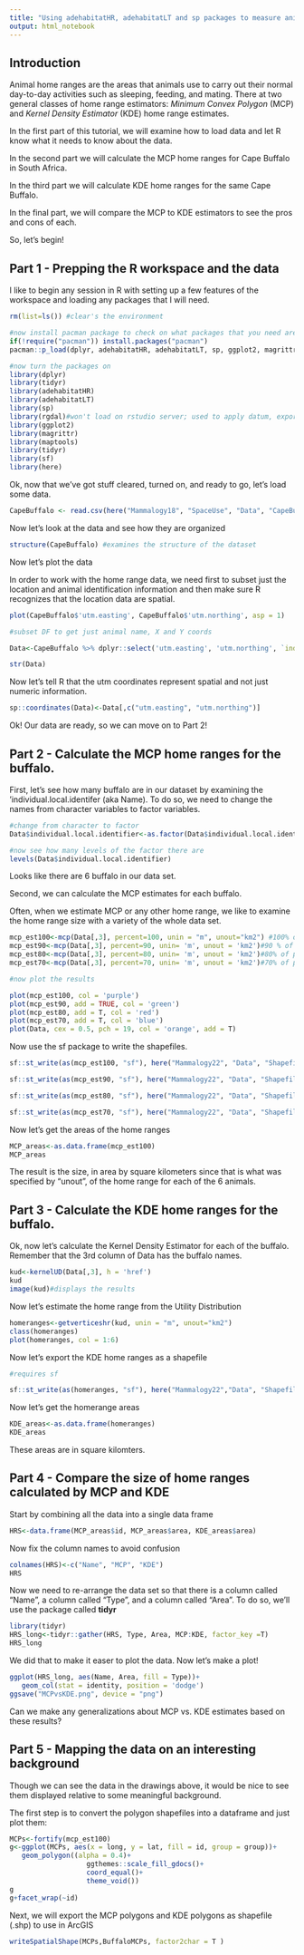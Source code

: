 ```yaml
---
title: "Using adehabitatHR, adehabitatLT and sp packages to measure animal home range"
output: html_notebook
---
```


## Introduction
Animal home ranges are the areas that animals use to carry out their normal day-to-day activities such as sleeping, feeding, and mating.  There at two general classes of home range estimators: *Minimum Convex Polygon* (MCP) and *Kernel Density Estimator* (KDE) home range estimates.  

In the first part of this tutorial, we will examine how to load data and let R know what it needs to know about the data.

In the second part we will calculate the MCP home ranges for Cape Buffalo in South Africa.

In the third part we will calculate KDE home ranges for the same Cape Buffalo.

In the final part, we will compare the MCP to KDE estimators to see the pros and cons of each.

So, let's begin!

## Part 1 - Prepping the R workspace and the data
I like to begin any session in R with setting up a few features of the workspace and loading any packages that I will need.

```r
rm(list=ls()) #clear's the environment

#now install pacman package to check on what packages that you need are already installed and install them if not
if(!require("pacman")) install.packages("pacman")
pacman::p_load(dplyr, adehabitatHR, adehabitatLT, sp, ggplot2, magrittr, maptools) #checks to see if packages are installed and installs them if not

#now turn the packages on
library(dplyr)
library(tidyr)
library(adehabitatHR)
library(adehabitatLT)
library(sp)
library(rgdal)#won't load on rstudio server; used to apply datum, export .shp
library(ggplot2)
library(magrittr)
library(maptools)
library(tidyr)
library(sf)
library(here)
```

Ok, now that we've got stuff cleared, turned on, and ready to go, let's load some data.

```r
CapeBuffalo <- read.csv(here("Mammalogy18", "SpaceUse", "Data", "CapeBuffalo", "Kruger African Buffalo, GPS tracking, South Africa.csv"))
```
Now let's look at the data and see how they are organized
```r
structure(CapeBuffalo) #examines the structure of the dataset
```
Now let's plot the data

In order to work with the home range data, we need first to subset just the location and animal identification information and then make sure R recognizes that the location data are spatial.
```r
plot(CapeBuffalo$'utm.easting', CapeBuffalo$'utm.northing', asp = 1)
```

```r
#subset DF to get just animal name, X and Y coords

Data<-CapeBuffalo %>% dplyr::select('utm.easting', 'utm.northing', `individual.local.identifier`)

str(Data)
```
Now let's tell R that the utm coordinates represent spatial and not just numeric information.
```r
sp::coordinates(Data)<-Data[,c("utm.easting", "utm.northing")]

```
Ok! Our data are ready, so we can move on to Part 2!

## Part 2 - Calculate the MCP home ranges for the buffalo.

First, let's see how many buffalo are in our dataset by examining the 'individual.local.identifer (aka Name).  To do so, we need to change the names from character variables to factor variables.

```r
#change from character to factor
Data$individual.local.identifier<-as.factor(Data$individual.local.identifier)

#now see how many levels of the factor there are
levels(Data$individual.local.identifier)
```
Looks like there are 6 buffalo in our data set.

Second, we can calculate the MCP estimates for each buffalo.

Often, when we estimate MCP or any other home range, we like to examine the home range size with a variety of the whole data set.

```r

mcp_est100<-mcp(Data[,3], percent=100, unin = "m", unout="km2") #100% of points used
mcp_est90<-mcp(Data[,3], percent=90, unin= 'm', unout = 'km2')#90 % of points used
mcp_est80<-mcp(Data[,3], percent=80, unin= 'm', unout = 'km2')#80% of points used
mcp_est70<-mcp(Data[,3], percent=70, unin= 'm', unout = 'km2')#70% of points used

#now plot the results

plot(mcp_est100, col = 'purple')
plot(mcp_est90, add = TRUE, col = 'green')
plot(mcp_est80, add = T, col = 'red')
plot(mcp_est70, add = T, col = 'blue')
plot(Data, cex = 0.5, pch = 19, col = 'orange', add = T)
```
Now use the sf package to write the shapefiles. 

```r
sf::st_write(as(mcp_est100, "sf"), here("Mammalogy22", "Data", "Shapefiles", "MCP100.shp"))

sf::st_write(as(mcp_est90, "sf"), here("Mammalogy22", "Data", "Shapefiles", "MCP90.shp"))

sf::st_write(as(mcp_est80, "sf"), here("Mammalogy22", "Data", "Shapefiles", "MCP80.shp"))

sf::st_write(as(mcp_est70, "sf"), here("Mammalogy22", "Data", "Shapefiles", "MCP70.shp"))

```
Now let's get the areas of the home ranges

```r
MCP_areas<-as.data.frame(mcp_est100)
MCP_areas
```
The result is the size, in area by square kilometers since that is what was specified by "unout", of the home range for each of the 6 animals.

## Part 3 - Calculate the KDE home ranges for the buffalo.

Ok, now let's calculate the Kernel Density Estimator for each of the buffalo.  Remember that the 3rd column of Data has the buffalo names.
```r
kud<-kernelUD(Data[,3], h = 'href')
kud
image(kud)#displays the results
```

Now let's estimate the home range from the Utility Distribution

```r
homeranges<-getverticeshr(kud, unin = "m", unout="km2")
class(homeranges)
plot(homeranges, col = 1:6)
```
Now let's export the KDE home ranges as a shapefile
```r
#requires sf

sf::st_write(as(homeranges, "sf"), here("Mammalogy22","Data", "Shapefiles","KDEhomeranges.shp"))

```


Now let's get the homerange areas
```r
KDE_areas<-as.data.frame(homeranges)
KDE_areas
```
These areas are in square kilomters.





## Part 4 - Compare the size of home ranges calculated by MCP and KDE

Start by combining all the data into a single data frame

```r
HRS<-data.frame(MCP_areas$id, MCP_areas$area, KDE_areas$area)
```
Now fix the column names to avoid confusion
```r
colnames(HRS)<-c("Name", "MCP", "KDE")
HRS
```
Now we need to re-arrange the data set so that there is a column called "Name", a column called "Type", and a column called "Area".  To do so, we'll use the package called **tidyr**

```r
library(tidyr)
HRS_long<-tidyr::gather(HRS, Type, Area, MCP:KDE, factor_key =T)
HRS_long
```
We did that to make it easer to plot the data.  Now let's make a plot!

```r
ggplot(HRS_long, aes(Name, Area, fill = Type))+
   geom_col(stat = identity, position = 'dodge')
ggsave("MCPvsKDE.png", device = "png")
```
Can we make any generalizations about MCP vs. KDE estimates based on these results?

## Part 5 - Mapping the data on an interesting background
Though we can see the data in the drawings above, it would be nice to see them displayed relative to some meaningful background.  

The first step is to convert the polygon shapefiles into a dataframe and just plot them:

```r
MCPs<-fortify(mcp_est100)
g<-ggplot(MCPs, aes(x = long, y = lat, fill = id, group = group))+
   geom_polygon((alpha = 0.4)+
                   ggthemes::scale_fill_gdocs()+
                   coord_equal()+
                   theme_void())
g
g+facet_wrap(~id)
```

Next, we will export the MCP polygons and KDE polygons as shapefile (.shp) to use in ArcGIS


```r
writeSpatialShape(MCPs,BuffaloMCPs, factor2char = T )

```


